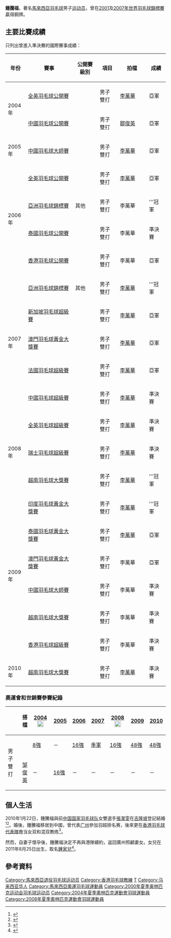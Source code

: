 {{noteTA|G1=Badminton}}
{{Infobox 羽球選手
| playername              = 鍾騰福<br/>Choong Tan Fook
| image                   =
| caption                 = 
| birth_name              = 
| date_of_birth           = {{birth date and age|1976|2|6}}
| place_of_birth          = [[File:Flag_of_Perak.svg|22px]] [[霹靂州|霹靂州]]
| height                  = 
| weight                  = 
| event                   = 男子雙打
| country                 = {{MAS}}
| years_started           = 
| years_retired           = 
| handedness              = 
| coach                   = 
| highest_ranking         = 
| date_of_highest_ranking = 
| current_ranking         = 已退役
| date_of_current_ranking = 
| played                  = 
| titles                  = 
| bwf_profile             = 9F9B7FFD-16A8-468E-B5AA-C9F7C437FF78
| bwf_id                  = 7759
| updated                 = 2017年11月2日
}}
{{MedalTableTop|width=286px}}
{{MedalSport | 男子[[羽毛球|羽毛球]]}}
{{MedalCountry | {{MAS}}}}
{{MedalCompetition | [[世界羽毛球錦標賽|世界羽毛球錦標賽]]}}
{{MedalBronze | [[2001年世界羽毛球錦標賽|2001年 塞維利亞]] | 男子雙打}}
{{MedalBronze | [[2007年世界羽毛球錦標賽|2007年 吉隆坡]] | 男子雙打}}
{{MedalCompetition | [[汤姆斯杯|汤姆斯杯]]}}
{{MedalSilver | [[2002年湯姆斯盃|2002年 廣州]] | 男子團體}}
{{MedalBronze| [[2006年湯姆斯盃|2006年 仙台/東京]] | [[2006年湯姆斯盃|男子團體]] }}
{{MedalCompetition | [[英联邦运动会|英联邦运动会]]}}
{{MedalGold | [[2006年英联邦运动会|2006年 墨爾本]] | [[2006年英聯邦運動會羽毛球比賽|混合團體]]}}
{{MedalSilver | [[2006年英联邦运动会|2006年 墨爾本]] | [[2006年英聯邦運動會羽毛球比賽|男子雙打]]}}
{{MedalCompetition | [[亞洲羽毛球錦標賽|亞洲羽毛球錦標賽]]}}
{{MedalSilver | [[2000年亞洲羽毛球錦標賽|2000年 雅加達]] | 男子雙打}}
{{MedalGold | [[2006年亞洲羽毛球錦標賽|2006年 新山]] | 男子雙打}}
{{MedalGold | [[2007年亞洲羽毛球錦標賽|2007年 新山]] | 男子雙打}}
{{MedalBottom}}
'''鍾騰福'''{{BD|1976年|2月6日|||catIdx=Choong鍾}}，著名[[馬來西亞|馬來西亞]][[羽毛球|羽毛球]]男子[[运动员|运动员]]，曾在[[2001年世界羽毛球錦標賽|2001]]及[[2007年世界羽毛球錦標賽|2007年世界羽毛球錦標賽]]贏得銅牌。

==主要比賽成績==
只列出曾進入準決賽的國際賽事成績：
{| class=wikitable style="text-align:center; font-size:small;" 
!width="50"|年份
!width="180"|賽事
!width="80"|公開賽級別
!width="60"|項目
!width="100"|拍檔
!width="50"|成績
|-
!rowspan="2"|2004年
|[[2004年全英羽毛球公開賽|全英羽毛球公開賽]]
|
|男子雙打
|[[李萬華|李萬華]]
|bgcolor="silver"|亞軍
|-
|[[2004年中國羽毛球公開賽|中國羽毛球公開賽]]
|
|男子雙打
|[[鄒俊英|鄒俊英]]
|bgcolor="silver"|亞軍
|-
!rowspan="1"|2005年
|[[2005年中國羽毛球大師賽|中國羽毛球大師賽]]
|
|男子雙打
|[[李萬華|李萬華]]
|bgcolor="silver"|亞軍
|-
!rowspan="4"|2006年
|[[2006年全英羽毛球公開賽|全英羽毛球公開賽]]
|
|男子雙打
|[[李萬華|李萬華]]
|bgcolor="silver"|亞軍
|-
|[[2006年亞洲羽毛球錦標賽|亞洲羽毛球錦標賽]]
|其他
|男子雙打
|李萬華
|bgcolor="gold"|'''冠軍
|-
|[[2006年泰國羽毛球公開賽|泰國羽毛球公開賽]]
|
|男子雙打
|李萬華
|bgcolor="#b8860b"|準決賽
|-
|[[2006年香港羽毛球公開賽|香港羽毛球公開賽]]
|
|男子雙打
|李萬華
|bgcolor="silver"|亞軍
|-
!rowspan="5"|2007年
|[[2007年亞洲羽毛球錦標賽|亞洲羽毛球錦標賽]]
|其他
|男子雙打
|[[李萬華|李萬華]]
|bgcolor="gold"|'''冠軍
|-
|[[2007年新加坡羽毛球超級賽|新加坡羽毛球超級賽]]
|{{BWFSS}}
|男子雙打
|[[李萬華|李萬華]]
|bgcolor="silver"|亞軍
|-
|[[2007年澳門羽毛球格蘭披治黃金大獎賽|澳門羽毛球黃金大獎賽]]
|{{BWFGPG}}
|男子雙打
|[[李萬華|李萬華]]
|bgcolor="silver"|亞軍
|-
|[[2007年法國羽毛球超級賽|法國羽毛球超級賽]]
|{{BWFSS}}
|男子雙打
|[[李萬華|李萬華]]
|bgcolor="silver"|亞軍
|-
|[[2007年中國羽毛球超級賽|中國羽毛球超級賽]]
|{{BWFSS}}
|男子雙打
|[[李萬華|李萬華]]
|bgcolor="#b8860b"|準決賽
|-
!rowspan="3"|2008年
|[[2008年全英羽毛球超級賽|全英羽毛球超級賽]]
|{{BWFSS}}
|男子雙打
|[[李萬華|李萬華]]
|bgcolor="#b8860b"|準決賽
|-
|[[2008年瑞士羽毛球超級賽|瑞士羽毛球超級賽]]
|{{BWFSS}}
|男子雙打
|[[李萬華|李萬華]]
|bgcolor="#b8860b"|準決賽
|-
|[[2008年越南羽毛球大獎賽|越南羽毛球大獎賽]]
|{{BWFGP}}
|男子雙打
|[[李萬華|李萬華]]
|bgcolor="gold"|'''冠軍
|-
!rowspan="6"|2009年
|[[2009年印度羽毛球黃金大獎賽|印度羽毛球黃金大獎賽]]
|{{BWFGPG}}
|男子雙打
|[[李萬華|李萬華]]
|bgcolor="gold"|'''冠軍
|-
|[[2009年泰國羽毛球黃金大獎賽|泰國羽毛球黃金大獎賽]]
|{{BWFGPG}}
|男子雙打
|[[李萬華|李萬華]]
|bgcolor="silver"|亞軍
|-
|[[2009年澳門羽毛球格蘭披治黃金大獎賽|澳門羽毛球黃金大獎賽]]
|{{BWFGPG}}
|男子雙打
|李萬華
|bgcolor="silver"|亞軍
|-
|[[2009年中國羽毛球大師賽|中國羽毛球大師賽]]
|{{BWFSS}}
|男子雙打
|李萬華
|bgcolor="#b8860b"|準決賽
|-
|[[2009年越南羽毛球大獎賽|越南羽毛球大獎賽]]
|{{BWFGP}}
|男子雙打
|李萬華
|bgcolor="#b8860b"|準決賽
|-
|[[2009年香港羽毛球超級賽|香港羽毛球超級賽]]
|{{BWFSS}}
|男子雙打
|李萬華
|bgcolor="#b8860b"|準決賽
|-
!rowspan="1"|2010年
|[[2010年越南羽毛球大獎賽|越南羽毛球大獎賽]]
|{{BWFGP}}
|男子雙打
|[[李萬華|李萬華]]
|bgcolor="#b8860b"|準決賽
|}
{{BWF賽事級別索引/2007}}

===奧運會和世錦賽參賽紀錄===
{| class=wikitable style="text-align:center; font-size:small;" 
!
!搭檔
!width="80"|[[2004年夏季奧林匹克運動會羽毛球比賽|2004]] [[File:Olympic_rings_without_rims.svg|20px]]
!width="50"|[[2005年世界羽毛球錦標賽|2005]]
!width="50"|[[2006年世界羽毛球錦標賽|2006]]
!width="50"|[[2007年世界羽毛球錦標賽|2007]]
!width="80"|[[2008年夏季奧林匹克運動會羽毛球比賽|2008]] [[File:Olympic_rings_without_rims.svg|20px]]
!width="50"|[[2009年世界羽毛球錦標賽|2009]]
!width="50"|[[2010年世界羽毛球錦標賽|2010]]
|-
!rowspan="2" width="80"|男子雙打
|align="left"|{{nowrap|[[李萬華|李萬華]]}}
|[[2004年夏季奧林匹克運動會羽毛球男子雙打比賽|8強]]
|－
|[[2006年世界羽毛球錦標賽男子雙打項目|16強]]
|bgcolor="#b8860b"|[[2007年世界羽毛球錦標賽男子雙打項目|季軍]]
|[[2008年夏季奧林匹克運動會羽毛球男子雙打比賽|16強]]
|[[2009年世界羽毛球錦標賽男子雙打項目|48強]]
|[[2010年世界羽毛球錦標賽男子雙打項目|48強]]
|-
|align="left"|[[邹俊英|邹俊英]]
|－
|[[2005年世界羽毛球錦標賽男子雙打項目|16強]]
|－
|－
|－
|－
|－
|}

==個人生活==
2010年1月22日，鍾騰福與前[[中国国家羽毛球队|中国国家羽毛球队]]女雙選手[[張潔雯|張潔雯]]在[[吉隆坡|吉隆坡]]登記結婚<ref>{{zh-cn}}{{cite news|url=http://www.xwhb.com/news/system/2010/01/23/010089844.shtml|archiveurl=https://web.archive.org/web/20100124212202/http://www.xwhb.com/news/system/2010/01/23/010089844.shtml|archivedate=2010-01-24|title=张洁雯婚礼节俭网购礼服 被鍾騰福钢琴钻戒打动|newspaper=《天府早报》|date=2010-01-23|deadurl=yes}}</ref><ref>{{zh-cn}}{{cite news|url=http://sports.sina.com.cn/o/2010-05-06/11304971336.shtml|title=劳动节设宴张洁雯嫁作马来媳 网购礼服摆一百单八宴|newspaper=《东方体育日报》|date=2010-05-01}}</ref>。婚後，鍾騰福移居到中國，曾代表[[广州|广州]]參加羽超排名赛，後來更在[[香港羽毛球代表隊|香港羽毛球代表隊]]擔当女双和混双教练<ref name="华奥星空0510">{{zh-cn}}{{cite news|url=http://news.sports.cn/badminton/2011-05-10/2141002.html|archiveurl=https://archive.is/20130424170554/http://news.sports.cn/badminton/2011-05-10/2141002.html|archivedate=2013-04-24|title=张洁雯老妈赞'洋'姑爷体贴孝顺 羽球名将身怀六甲|agency=《华奥星空》|date=2011-05-10|deadurl=yes}}</ref>。

然而，自妻子懷孕後，鍾騰福決定不再與港隊續約，返回廣州照顧妻女。女兒在2011年8月25日出生，取名[[鍾家兒|鍾家兒]]<ref>{{zh-hant}}{{cite news|title=張潔雯媽媽經．好基因天賦不缺 女兒也走羽球路|url=http://www.chinapress.com.my/node/248915|archiveurl=https://archive.is/20120729223210/http://www.chinapress.com.my/node/248915|archivedate=2012-07-29|newspaper=《中國報》|date=2011-09-06|deadurl=yes}}</ref>。

==參考資料==
{{Portal box|马来西亚|羽毛球}}
{{reflist|2}}

{{DEFAULTSORT:Choong Tan Fook}}
[[Category:馬來西亞退役羽毛球运动员|Category:馬來西亞退役羽毛球运动员]]
[[Category:香港羽毛球教練|Category:香港羽毛球教練]]
[[Category:鍾姓|T]]
[[Category:马来西亚华人|Category:马来西亚华人]]
[[Category:馬來西亞奧運羽毛球運動員|Category:馬來西亞奧運羽毛球運動員]]
[[Category:2000年夏季奥林匹克运动会羽毛球运动员|Category:2000年夏季奥林匹克运动会羽毛球运动员]]
[[Category:2004年夏季奧林匹克運動會羽球運動員|Category:2004年夏季奧林匹克運動會羽球運動員]]
[[Category:2008年夏季奧林匹克運動會羽球運動員|Category:2008年夏季奧林匹克運動會羽球運動員]]